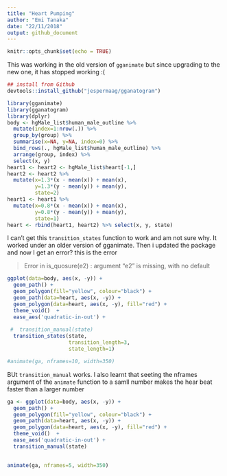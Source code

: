 ```yaml
---
title: "Heart Pumping"
author: "Emi Tanaka"
date: "22/11/2018"
output: github_document
---
```


```r
knitr::opts_chunk$set(echo = TRUE)
```

This was working in the old version of `gganimate` but since upgrading to the new one, it has stopped working :(

```r
## install from Github
devtools::install_github("jespermaag/gganatogram")

```

```r
library(gganimate)
library(gganatogram)
library(dplyr)
body <- hgMale_list$human_male_outline %>% 
  mutate(index=1:nrow(.)) %>%
  group_by(group) %>%
  summarise(x=NA, y=NA, index=0) %>%
  bind_rows(., hgMale_list$human_male_outline) %>% 
  arrange(group, index) %>% 
  select(x, y)
heart1 <- heart2 <- hgMale_list$heart[-1,]
heart2 <- heart2 %>% 
  mutate(x=1.3*(x - mean(x)) + mean(x),
         y=1.3*(y - mean(y)) + mean(y),
         state=2)
heart1 <- heart1 %>% 
  mutate(x=0.8*(x - mean(x)) + mean(x),
         y=0.8*(y - mean(y)) + mean(y),
         state=1)
heart <- rbind(heart1, heart2) %>% select(x, y, state)
```
I can't get this `transition_states` function to work and am not sure why.
It worked under an older version of gganimate. Then i updated the package and now I get an error?
this is the error

> Error in is_quosure(e2) : argument "e2" is missing, with no default

```r
ggplot(data=body, aes(x, -y)) +
  geom_path() +
  geom_polygon(fill="yellow", colour="black") +
  geom_path(data=heart, aes(x, -y)) + 
  geom_polygon(data=heart, aes(x, -y), fill="red") + 
  theme_void()  +
  ease_aes('quadratic-in-out') +
  
 #  transition_manual(state) 
  transition_states(state,
                    transition_length=3,
                    state_length=1) 

#animate(ga, nframes=10, width=350)  
```

BUt `transition_manual` works.  I also learnt that seeting the nframes argument of the `animate` function to a samll number makes the hear beat faster than a larger number

```r
ga <- ggplot(data=body, aes(x, -y)) +
  geom_path() +
  geom_polygon(fill="yellow", colour="black") +
  geom_path(data=heart, aes(x, -y)) + 
  geom_polygon(data=heart, aes(x, -y), fill="red") + 
  theme_void()  +
  ease_aes('quadratic-in-out') +
  transition_manual(state) 
 

animate(ga, nframes=5, width=350)  
```

